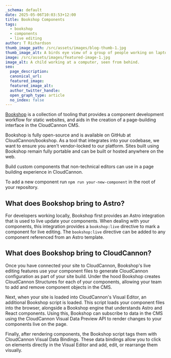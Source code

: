 ```yaml
---
_schema: default
date: 2025-05-06T10:03:53+12:00
title: Bookshop Components
tags:
  - bookshop
  - components
  - live editing
author: T Richardson
thumb_image_path: /src/assets/images/blog-thumb-1.jpg
thumb_image_alt: A birds eye view of a group of people working on laptops around a table.
image: /src/assets/images/featured-image-1.jpg
image_alt: A child working at a computer, seen from behind.
seo:
  page_description:
  canonical_url:
  featured_image:
  featured_image_alt:
  author_twitter_handle:
  open_graph_type: article
  no_index: false
---
```


[Bookshop](https://cloudcannon.com/documentation/guides/bookshop-astro-guide/) is a collection of tooling that provides a component development workflow for static websites, and aids in the creation of a page-building interface in the CloudCannon CMS.

Bookshop is fully open-source and is available on GitHub at CloudCannon/bookshop. As a tool that integrates into your codebase, we want to ensure you aren't vendor-locked to our platform. Sites built using Bookshop remain fully portable and can be built or hosted anywhere on the web.

Build custom components that non-technical editors can use in a page building experience in CloudCannon.

To add a new component run `npm run your-new-component` in the root of your repository.

## What does Bookshop bring to Astro?
For developers working locally, Bookshop first provides an Astro integration that is used to live update your components. When dealing with your components, this integration provides a `bookshop:live` directive to mark a component for live editing. The `bookshop:live` directive can be added to any component referenced from an Astro template.

## What does Bookshop bring to CloudCannon?
Once you have connected your site to CloudCannon, Bookshop's live editing features use your component files to generate CloudCannon configuration as part of your site build. Under the hood Bookshop creates CloudCannon Structures for each of your components, allowing your team to add and remove component objects in the CMS.

Next, when your site is loaded into CloudCannon's Visual Editor, an additional Bookshop script is loaded. This script loads your component files into the browser, alongside a Bookshop engine that understands Astro and React components. Using this, Bookshop can subscribe to data in the CMS using the CloudCannon Visual Data Preview API to render changes to your components live on the page.

Finally, after rendering components, the Bookshop script tags them with CloudCannon Visual Data Bindings. These data bindings allow you to click on elements directly in the Visual Editor and add, edit, or rearrange them visually.
